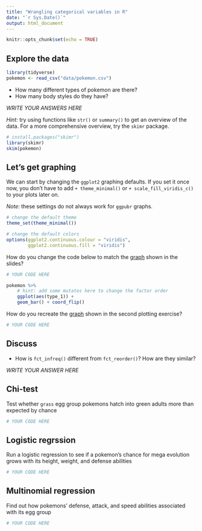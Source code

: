 ```yaml
---
title: "Wrangling categorical variables in R"
date: "`r Sys.Date()`"
output: html_document
---
```


```r
knitr::opts_chunk$set(echo = TRUE)
```

## Explore the data

```r
library(tidyverse)
pokemon <- read_csv("data/pokemon.csv")
```

- How many different types of pokemon are there?
- How many body styles do they have?

_WRITE YOUR ANSWERS HERE_

_Hint:_ try using functions like `str()` or `summary()` to get an overview of the data. For a more comprehensive overview, try the `skimr` package.

```r
# install.packages("skimr")
library(skimr)
skim(pokemon)
```

## Let's get graphing

We can start by changing the `ggplot2` graphing defaults. If you set it once now, you don't have to add `+ theme_minimal()` or `+ scale_fill_viridis_c()` to your plots later on. 

_Note:_ these settings do not always work for `ggpubr` graphs.

```r
# change the default theme
theme_set(theme_minimal())

# change the default colors
options(ggplot2.continuous.colour = "viridis",
        ggplot2.continuous.fill = "viridis")
```

How do you change the code below to match the [graph](https://ecodatasci-tlv.github.io/factors/#27) shown in the slides?

```r
# YOUR CODE HERE

pokemon %>% 
    # hint: add some mutates here to change the factor order
    ggplot(aes(type_1)) +
    geom_bar() + coord_flip()
```

How do you recreate the [graph](https://ecodatasci-tlv.github.io/factors/#31) shown in the second plotting exercise?

```r
# YOUR CODE HERE
```

## Discuss

- How is `fct_infreq()` different from `fct_reorder()`? How are they similar?

_WRITE YOUR ANSWER HERE_

## Chi-test

Test whether `grass` egg group pokemons hatch into green adults more than expected by chance

```r
# YOUR CODE HERE
```

## Logistic regrssion

Run a logistic regression to see if a pokemon's chance for mega evolution grows with its height, weight, and defense abilities

```r
# YOUR CODE HERE
```

## Multinomial regression 

Find out how pokemons' defense, attack, and speed abilities associated with its egg group

```r
# YOUR CODE HERE
```
